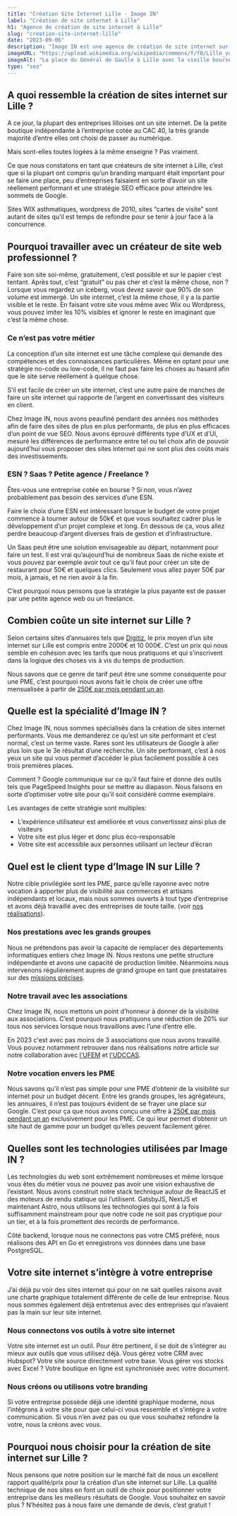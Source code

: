 ```yaml
---
title: "Création Site Internet Lille - Image IN"
label: "Création de site internet à Lille"
h1: "Agence de création de site internet à Lille"
slug: "creation-site-internet-lille"
date: "2023-09-06"
description: "Image IN est une agence de création de site internet sur Lille. Nous créons des sites internet performants et modernes pour les entreprises de la métropole lilloise."
imageURL: "https://upload.wikimedia.org/wikipedia/commons/f/f8/Lille_vue_gd_place.JPG"
imageAlt: "La place du Général de Gaulle à Lille avec la vieille bourse en arrière plan"
type: "seo"
---
```


## A quoi ressemble la création de sites internet sur Lille ?

A ce jour, la plupart des entreprises lilloises ont un site internet. De la petite boutique indépendante à l’entreprise cotée au CAC 40, la très grande majorité d’entre elles ont choisi de passer au numérique.

Mais sont-elles toutes logées à la même enseigne ? Pas vraiment.

Ce que nous constatons en tant que créateurs de site internet à Lille, c’est que si la plupart ont compris qu’un branding marquant était important pour se faire une place, peu d’entreprises faisaient en sorte d’avoir un site réellement performant et une stratégie SEO efficace pour atteindre les sommets de Google.

Sites WIX asthmatiques, wordpress de 2010, sites “cartes de visite” sont autant de sites qu’il est temps de refondre pour se tenir à jour face à la concurrence.

## Pourquoi travailler avec un créateur de site web professionnel ?

Faire son site soi-même, gratuitement, c’est possible et sur le papier c’est tentant. Après tout, c’est “gratuit” ou pas cher et c’est la même chose, non ? Lorsque vous regardez un iceberg, vous devez savoir que 90% de son volume est immergé. Un site internet, c’est la même chose, il y a la partie visible et le reste. En faisant votre site vous même avec Wix ou Wordpress, vous pouvez imiter les 10% visibles et ignorer le reste en imaginant que c’est la même chose.

### Ce n’est pas votre métier

La conception d’un site internet est une tâche complexe qui demande des compétences et des connaissances particulières. Même en optant pour une stratégie no-code ou low-code, il ne faut pas faire les choses au hasard afin que le site serve réellement à quelque chose.

S’il est facile de créer un site internet, c’est une autre paire de manches de faire un site internet qui rapporte de l’argent en convertissant des visiteurs en client.

Chez Image IN, nous avons peaufiné pendant des années nos méthodes afin de faire des sites de plus en plus performants, de plus en plus efficaces d’un point de vue SEO. Nous avons éprouvé différents type d’UX et d’UI, mesuré les différences de performance entre tel ou tel choix afin de pouvoir aujourd’hui vous proposer des sites internet qui ne sont plus des coûts mais des investissements.

### ESN ? Saas ? Petite agence / Freelance ?

Êtes-vous une entreprise cotée en bourse ? Si non, vous n’avez probablement pas besoin des services d’une ESN.

Faire le choix d’une ESN est intéressant lorsque le budget de votre projet commence à tourner autour de 50k€ et que vous souhaitez cadrer plus le développement d’un projet complexe et long. En dessous de ça, vous allez perdre beaucoup d’argent diverses frais de gestion et d’infrastructure.

Un Saas peut être une solution envisageable au départ, notamment pour faire un test. Il est vrai qu’aujourd’hui de nombreux Saas de niche existe et vous pouvez par exemple avoir tout ce qu’il faut pour créer un site de restaurant pour 50€ et quelques clics. Seulement vous allez payer 50€ par mois, à jamais, et ne rien avoir à la fin.

C’est pourquoi nous pensons que la stratégie la plus payante est de passer par une petite agence web ou un freelance. 

## Combien coûte un site internet sur Lille ?

Selon certains sites d’annuaires tels que [Digitiz](https://digitiz.fr/annuaire/creation-site-internet/lille/#:~:text=En%20moyenne%2C%20un%20site%20web,le%20meilleur%20rapport%20qualit%C3%A9%2Fprix.), le prix moyen d’un site internet sur Lille est compris entre 2000€ et 10 000€. C’est un prix qui nous semble en cohésion avec les tarifs que nous pratiquons et qui s’inscrivent dans la logique des choses vis à vis du temps de production.

Nous savons que ce genre de tarif peut être une somme conséquente pour une PME, c’est pourquoi nous avons fait le choix de créer une offre mensualisée à partir de [250€ par mois pendant un an](/votre-site-a-250-euros-par-mois-pendant-1-an/).

## Quelle est la spécialité d’Image IN ?

Chez Image IN, nous sommes spécialisés dans la création de sites internet performants. Vous me demanderez ce qu’est un site performant et c’est normal, c’est un terme vaste. Rares sont les utilisateurs de Google à aller plus loin que le 3e résultat d’une recherche. Un site performant, c’est à nos yeux un site qui vous permet d’accéder le plus facilement possible à ces trois premières places.

Comment ? Google communique sur ce qu’il faut faire et donne des outils tels que PageSpeed Insights pour se mettre au diapason. Nous faisons en sorte d’optimiser votre site pour qu’il soit considéré comme exemplaire.

Les avantages de cette stratégie sont multiples:

- L’expérience utilisateur est améliorée et vous convertissez ainsi plus de visiteurs
- Votre site est plus léger et donc plus éco-responsable
- Votre site est accessible aux personnes utilisant un lecteur d’écran

## Quel est le client type d’Image IN sur Lille ?

Notre cible privilégiée sont les PME, parce qu’elle rayonne avec notre vocation à apporter plus de visibilité aux commerces et artisans indépendants et locaux, mais nous sommes ouverts à tout type d’entreprise et avons déjà travaillé avec des entreprises de toute taille. (voir [nos réalisations](/realisations/)).

### Nos prestations avec les grands groupes

Nous ne prétendons pas avoir la capacité de remplacer des départements informatiques entiers chez Image IN. Nous restons une petite structure indépendante et avons une capacité de production limitée. Néanmoins nous intervenons régulièrement auprès de grand groupe en tant que prestataires sur des [missions précises](/offres/).

### Notre travail avec les associations

Chez Image IN, nous mettons un point d’honneur à donner de la visibilité aux associations. C’est pourquoi nous pratiquons une réduction de 20% sur tous nos services lorsque nous travaillons avec l’une d’entre elle.

En 2023 c'est avec pas moins de 3 associations que nous avons travaillé. Vous pouvez notamment retrouver dans nos réalisations notre article sur notre collaboration avec [l'UFEM](/realisations/ufem/) et [l'UDCCAS](/realisations/udccas/).

### Notre vocation envers les PME

Nous savons qu’il n’est pas simple pour une PME d’obtenir de la visibilité sur internet pour un budget décent. Entre les grands groupes, les agrégateurs, les annuaires, il n’est pas toujours évident de se frayer une place sur Google. C’est pour ça que nous avons conçu une offre à [250€ par mois pendant un an](/votre-site-a-250-euros-par-mois-pendant-1-an/) exclusivement pour les PME. Ce qui leur permet d’obtenir un site haut de gamme pour un budget qu’elles peuvent facilement gérer.

## Quelles sont les technologies utilisées par Image IN ?

Les technologies du web sont extrêmement nombreuses et même lorsque vous êtes du métier vous ne pouvez pas avoir une vision exhaustive de l’existant. Nous avons construit notre stack technique autour de ReactJS et des moteurs de rendu statique qui l’utilisent. GatsbyJS, NextJS et maintenant Astro, nous utilisons les technologies qui sont à la fois suffisamment mainstream pour que notre code ne soit pas cryptique pour un tier, et à la fois promettent des records de performance.

Côté backend, lorsque nous ne connectons pas votre CMS préféré, nous réalisons des API en Go et enregistrons vos données dans une base PostgreSQL.

## Votre site internet s’intègre à votre entreprise

J’ai déjà pu voir des sites internet qui pour on ne sait quelles raisons avait une charte graphique totalement différente de celle de leur entreprise. Nous nous sommes également déjà entretenus avec des entreprises qui n’avaient pas la main sur leur site internet.

### Nous connectons vos outils à votre site internet

Votre site internet est un outil. Pour être pertinent, il se doit de s’intégrer au mieux aux outils que vous utilisez déjà. Vous gérez votre CRM avec Hubspot? Votre site source directement votre base. Vous gérer vos stocks avec Excel ? Votre boutique en ligne est synchronisée avec votre document.

### Nous créons ou utilisons votre branding

Si votre entreprise possède déjà une identité graphique moderne, nous l’intégrons à votre site pour que celui-ci vous ressemble et s’intègre à votre communication. Si vous n’en avez pas ou que vous souhaitez refondre la votre, nous la créons avec vous.

## Pourquoi nous choisir pour la création de site internet sur Lille ?

Nous pensons que notre position sur le marché fait de nous un excellent rapport qualité/prix pour la création d’un site internet sur Lille. La qualité technique de nos sites en font un outil de choix pour positionner votre entreprise dans les meilleurs résultats de Google. Vous souhaitez en savoir plus ? N’hésitez pas à nous faire une demande de devis, c’est gratuit !